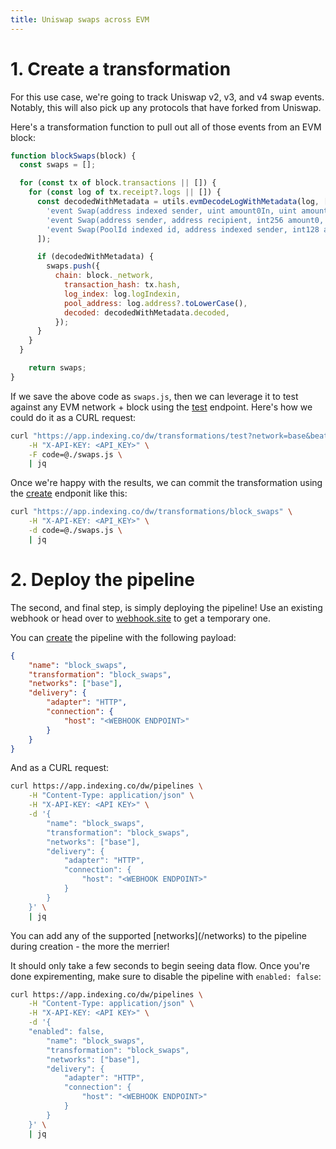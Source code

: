 ```yaml
---
title: Uniswap swaps across EVM
---
```


# 1. Create a transformation

For this use case, we're going to track Uniswap v2, v3, and v4 swap events. Notably, this will also pick up any protocols that have forked from Uniswap.

Here's a transformation function to pull out all of those events from an EVM block:

```javascript
function blockSwaps(block) {
  const swaps = [];

  for (const tx of block.transactions || []) {
    for (const log of tx.receipt?.logs || []) {
      const decodedWithMetadata = utils.evmDecodeLogWithMetadata(log, [
        'event Swap(address indexed sender, uint amount0In, uint amount1In, uint amount0Out, uint amount1Out, address indexed to)', // V2
        'event Swap(address sender, address recipient, int256 amount0, int256 amount1, uint160 sqrtPriceX96, uint128 liquidity, int24 tick)', // V3
        'event Swap(PoolId indexed id, address indexed sender, int128 amount0, int128 amount1, uint160 sqrtPriceX96, uint128 liquidity, int24 tick, uint24 fee)',
      ]);

      if (decodedWithMetadata) {
        swaps.push({
          chain: block._network,
	        transaction_hash: tx.hash,
	        log_index: log.logIndexin,
	        pool_address: log.address?.toLowerCase(),
	        decoded: decodedWithMetadata.decoded,
	      });
      }
    }
  }

	return swaps;
}
```

If we save the above code as `swaps.js`, then we can leverage it to test against any EVM network + block using the [test](/apis/transformations/test) endpoint. Here's how we could do it as a CURL request:

```bash
curl "https://app.indexing.co/dw/transformations/test?network=base&beat=25000000" \
	-H "X-API-KEY: <API_KEY>" \
	-F code=@./swaps.js \
	| jq
```

Once we're happy with the results, we can commit the transformation using the [create](/apis/transformations/create) endponit like this:

```bash
curl "https://app.indexing.co/dw/transformations/block_swaps" \
	-H "X-API-KEY: <API_KEY>" \
	-d code=@./swaps.js \
	| jq
```

# 2. Deploy the pipeline

The second, and final step, is simply deploying the pipeline! Use an existing webhook or head over to [webhook.site](https://webhook.site/) to get a temporary one.

You can [create](/apis/pipelines/create) the pipeline with the following payload:

```json
{
	"name": "block_swaps",
	"transformation": "block_swaps",
	"networks": ["base"],
	"delivery": {
		"adapter": "HTTP",
		"connection": {
			"host": "<WEBHOOK ENDPOINT>"
		}
	}
}
```

And as a CURL request:

```bash
curl https://app.indexing.co/dw/pipelines \
	-H "Content-Type: application/json" \
	-H "X-API-KEY: <API KEY>" \
	-d '{
		"name": "block_swaps",
		"transformation": "block_swaps",
		"networks": ["base"],
		"delivery": {
			"adapter": "HTTP",
			"connection": {
				"host": "<WEBHOOK ENDPOINT>"
			}
		}
	}' \
	| jq
```

<Note>
    You can add any of the supported [networks](/networks) to the pipeline during creation - the more the merrier!
</Note>

It should only take a few seconds to begin seeing data flow. Once you're done expirementing, make sure to disable the pipeline with `enabled: false`:

```bash
curl https://app.indexing.co/dw/pipelines \
	-H "Content-Type: application/json" \
	-H "X-API-KEY: <API KEY>" \
	-d '{
    "enabled": false,
		"name": "block_swaps",
		"transformation": "block_swaps",
		"networks": ["base"],
		"delivery": {
			"adapter": "HTTP",
			"connection": {
				"host": "<WEBHOOK ENDPOINT>"
			}
		}
	}' \
	| jq
```
